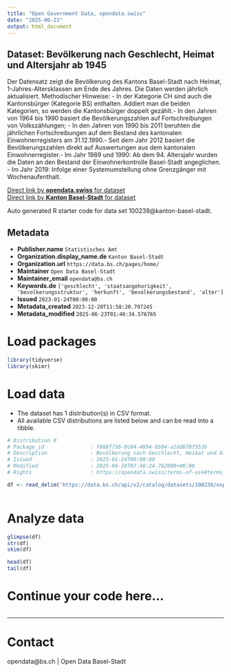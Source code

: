```yaml
---
title: "Open Government Data, opendata.swiss"
date: "2025-06-23"
output: html_document
---
```


## Dataset: Bevölkerung nach Geschlecht, Heimat und Altersjahr ab 1945

Der Datensatz zeigt die Bevölkerung des Kantons Basel-Stadt nach Heimat, 1-Jahres-Altersklassen am Ende des Jahres. Die Daten werden jährlich aktualisiert. Methodischer Hinweise: - In der Kategorie CH sind auch die Kantonsbürger (Kategorie BS) enthalten. Addiert man die beiden Kategorien, so werden die Kantonsbürger doppelt gezählt.- In den Jahren von 1964 bis 1990 basiert die Bevölkerungszahlen auf Fortschreibungen von Volkszählungen; - In den Jahren von 1990 bis 2011 beruhten die jährlichen Fortschreibungen auf dem Bestand des kantonalen Einwohnerregisters am 31.12.1990.- Seit dem Jahr 2012 basiert die Bevölkerungszahlen direkt auf Auswertungen aus dem kantonalen Einwohnerregister.- Im Jahr 1989 und 1990:  Ab dem 94. Altersjahr wurden die Daten  an den Bestand der Einwohnerkontrolle Basel-Stadt angeglichen. - Im Jahr 2019: Infolge einer Systemumstellung ohne Grenzgänger mit Wochenaufenthalt.

[Direct link by **opendata.swiss** for dataset](https://opendata.swiss/de/dataset/bevolkerung-nach-geschlecht-heimat-und-altersjahr-ab-1945)<br>
[Direct link by **Kanton Basel-Stadt** for dataset](https://data.bs.ch/explore/dataset/100238/)

Auto generated R starter code for data set 100238@kanton-basel-stadt.

## Metadata

- **Publisher.name** `Statistisches Amt`
- **Organization.display_name.de** `Kanton Basel-Stadt`
- **Organization.url** `https://data.bs.ch/pages/home/`
- **Maintainer** `Open Data Basel-Stadt`
- **Maintainer_email** `opendata@bs.ch`
- **Keywords.de** `['geschlecht', 'staatsangehorigkeit', 'bevolkerungsstruktur', 'herkunft', 'bevolkerungsbestand', 'alter']`
- **Issued** `2023-01-24T00:00:00`
- **Metadata_created** `2023-12-20T11:58:20.797245`
- **Metadata_modified** `2025-06-23T01:40:34.576765`


# Load packages

```r

library(tidyverse)
library(skimr)

```

# Load data

-   The dataset has 1 distribution(s) in CSV format.
-   All available CSV distributions are listed below and can be read into a tibble.

```r

# Distribution 0
# Package_id               : f868f736-9c04-4894-8b94-a1dd670f553b
# Description              : Bevölkerung nach Geschlecht, Heimat und Altersjahr ab 1945 (csv)
# Issued                   : 2023-01-24T00:00:00
# Modified                 : 2025-04-28T07:46:24.762000+00:00
# Rights                   : https://opendata.swiss/terms-of-use#terms_by

df <- read_delim('https://data.bs.ch/api/v2/catalog/datasets/100238/exports/csv?use_labels=true')



```

# Analyze data

```r

glimpse(df)
str(df)
skim(df)

head(df)
tail(df)

```

# Continue your code here...

```r

```

------------------------------------------------------------------------

# Contact

opendata@bs.ch | Open Data Basel-Stadt
